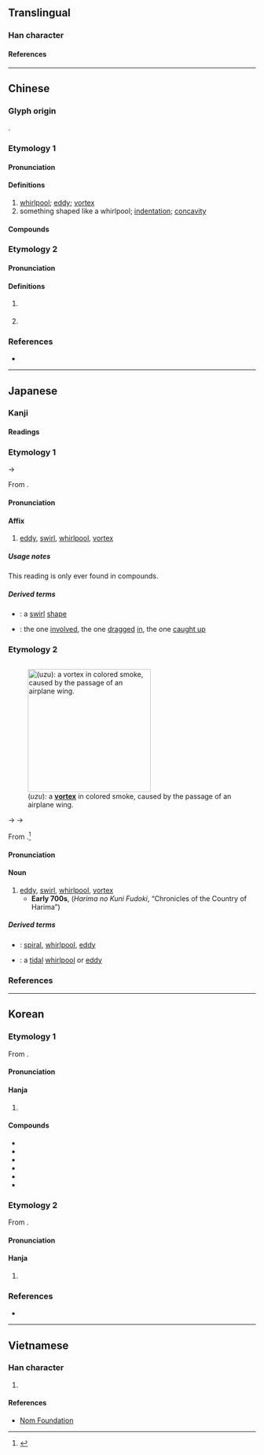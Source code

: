 {{also|涡}}
{{character info}}
==Translingual==

===Han character===
{{Han char|rn=85|rad=水|as=09|sn=12|four=37127|canj=EBBR|ids=⿰氵咼}}

====References====
{{Han ref|kx=0634.070|dkj=17771|dj=1041.040|hdz=31651.030|uh=6E26}}

----

==Chinese==

===Glyph origin===
{{Han etym}}
{{Han compound|水|咼|c1=s|c2=p|t1=water|ls=psc}}.

===Etymology 1===
{{zh-forms|s=涡|ss=呙}}

====Pronunciation====
{{zh-pron
|m=wō
|c=wo1
|h=pfs=vô
|mn=o/qz:o͘
|mc=2
|oc=2
|cat=n
}}

====Definitions====
{{zh-hanzi}}

# [[whirlpool]]; [[eddy]]; [[vortex]]
# something shaped like a whirlpool; [[indentation]]; [[concavity]]

====Compounds====
{{zh-der|捲入漩渦|梨渦|梨頰微渦|渦口|渦流|渦蟲|渦輪|渦輪機|漩渦|漩渦星雲|盤渦|笑渦|粉渦|翠渦|酒渦}}

===Etymology 2===
{{zh-forms|s=涡|alt=濄}}

====Pronunciation====
{{zh-pron
|m=guō
|c=gwo1
|mc=1
|oc=1
|cat=pn
}}

====Definitions====
{{zh-hanzi}}

# {{zh-div|河|水}} {{place|zh|t=Guo|river}}
# {{surname|zh}}

===References===
* {{R:yue:Hanzi}}

----

==Japanese==

===Kanji===
{{ja-kanji|grade=c|rs=水09}}

====Readings====
{{ja-readings
|goon=か<くわ, わ
|kanon=か<くわ, わ
|kanyoon=か<くわ
|kun=うず-<うづ-
}}

===Etymology 1===
{{ja-kanjitab|yomi=goon|か}}

{{IPAchar|/kwa/}} → {{IPAchar|/ka/}}

From {{der|ja|ltc|sort=か|-}} {{ltc-l|渦|id=1|eddy, swirl, whirlpool}}.

====Pronunciation====
{{ja-pron|か}}

====Affix====
{{ja-pos|affix|か|hhira=くわ}}

# [[eddy]], [[swirl]], [[whirlpool]], [[vortex]]

=====Usage notes=====
This reading is only ever found in compounds.

=====Derived terms=====
{{der-top}}
* {{ja-r|渦状|かじょう}}: a [[swirl]] [[shape]]
* {{ja-r|渦中|かちゅう}}: the one [[involved]], the one [[dragged]] [[in]], the one [[caught up]]
{{der-bottom}}

===Etymology 2===
<div style="float:right;">
{{wikipedia|lang=ja}}
{{wikipedia|Vortex}}
[[File:Airplane_vortex_edit.jpg|thumb|250px|{{lang|ja|渦}} (''uzu''): a '''[[vortex]]''' in colored smoke, caused by the passage of an airplane wing.]]
</div>
{{ja-kanjitab|yomi=k|うず}}

{{IPAchar|/udu/}} → {{IPAchar|/udzu/}} → {{IPAchar|/uzu/}}

From {{inh|ja|ojp|-|sort=うず}}.<ref name="KDJ">{{R:Kokugo Dai Jiten}}</ref>

====Pronunciation====
{{ja-pron|うず|acc=1|acc_ref=DJR}}

====Noun====
{{ja-noun|うず|hhira=うづ}}

# [[eddy]], [[swirl]], [[whirlpool]], [[vortex]]
#* '''Early 700s''', {{lang|ja|播磨国風土記}} (''Harima no Kuni Fudoki'', “Chronicles of the Country of Harima”)
#*: {{ja-usex|'''絞水'''の淵あり。故、'''宇頭'''川と号く。|'''うづ''' の ふち あり。 ^かれ、 '''^うづ'''がわ と なづく。|There is a deep '''whirl / eddy''' pool there. As such, it is called “'''Uzu'''gawa” ('''Eddy''' River).}}

=====Derived terms=====
{{der-top}}
* {{ja-r|渦%巻き|うず%まき}}: [[spiral]], [[whirlpool]], [[eddy]]
* {{ja-r|渦%潮|うず%しお}}: a [[tidal]] [[whirlpool]] or [[eddy]]
{{der-bottom}}

===References===
<references/>

----

==Korean==

===Etymology 1===
From {{der|ko|ltc|-}} {{ltc-l|渦|id=2}}. 

{{collapse|
* {{hanja-dongguk|ᅙᅪᆼ|qwa}}
* {{hanja-hunmong|와|wa|地理#상05A|hun=뉘〯누〮리〮 와}}
|Historical readings
|bg=#FFFFFF}}

====Pronunciation====
{{ko-hanja-pron|와}}

====Hanja====
{{ko-hanja-search}}
{{ko-hanja|소용돌이|와}}

# {{hanja form of|와|[[whirlpool]]; [[eddy]]; [[vortex]]}}

====Compounds====
{{der-top3|Compounds}}
* {{ko-l|와중|渦中}}
* {{ko-l|와선|渦旋}}
* {{ko-l|선와|旋渦}}
* {{ko-l|와동|渦動}}
* {{ko-l|와류|渦流}}
* {{ko-l|와전류|渦電流}}
{{der-bottom}}

===Etymology 2===
From {{der|ko|ltc|-}} {{ltc-l|渦|id=1}}.

{{collapse|
* {{hanja-dongguk|광|kwa}}
|Historical readings
|bg=#FFFFFF}}

====Pronunciation====
{{ko-hanja-pron|과}}

====Hanja====
{{ko-hanja|[[강]] [[이름]]|과}}

# {{hanja form of|과|[[name]] of a [[river]]}}

===References===
* {{R:hanjadoc|6153}}

----

==Vietnamese==

===Han character===
{{vi-readings|rs=水09|reading=oa}}

# {{rfdef|vi|sort=水09}}

====References====
* [http://nomfoundation.org/common/nom_details.php?codepoint=6e26 Nom Foundation]